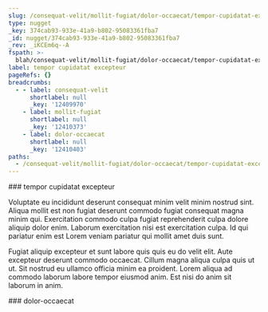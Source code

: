```yaml
---
slug: /consequat-velit/mollit-fugiat/dolor-occaecat/tempor-cupidatat-excepteur
type: nugget
_key: 374cab93-933e-41a9-b802-95083361fba7
_id: nugget/374cab93-933e-41a9-b802-95083361fba7
_rev: _iKCEm6q--A
fspath: >-
  blah/consequat-velit/mollit-fugiat/dolor-occaecat/tempor-cupidatat-excepteur.md
label: tempor cupidatat excepteur
pageRefs: {}
breadcrumbs:
  - - label: consequat-velit
      shortlabel: null
      _key: '12409970'
    - label: mollit-fugiat
      shortlabel: null
      _key: '12410373'
    - label: dolor-occaecat
      shortlabel: null
      _key: '12410403'
paths:
  - /consequat-velit/mollit-fugiat/dolor-occaecat/tempor-cupidatat-excepteur
---
```


<NuggetArea>
<Nugget slug="/consequat-velit/mollit-fugiat/dolor-occaecat/tempor-cupidatat-excepteur" type="nugget" _key="374cab93-933e-41a9-b802-95083361fba7" _id="nugget/374cab93-933e-41a9-b802-95083361fba7" _rev="_iKCEm6q--A" fspath="blah/consequat-velit/mollit-fugiat/dolor-occaecat/tempor-cupidatat-excepteur.md" label="tempor cupidatat excepteur" paths="/consequat-velit/mollit-fugiat/dolor-occaecat/tempor-cupidatat-excepteur">
<NuggetBody>
### tempor cupidatat excepteur

Voluptate eu incididunt deserunt consequat minim velit minim nostrud sint. Aliqua mollit est non fugiat deserunt commodo fugiat consequat magna minim qui. Exercitation commodo culpa fugiat reprehenderit culpa dolore aliquip dolor enim. Laborum exercitation nisi est exercitation culpa. Id qui pariatur enim est Lorem veniam pariatur qui mollit amet duis sunt.

Fugiat aliquip excepteur et sunt labore quis quis eu do velit elit. Aute excepteur deserunt commodo occaecat. Cillum magna aliqua culpa quis ut ut. Sit nostrud eu ullamco officia minim ea proident. Lorem aliqua ad commodo laborum labore tempor eiusmod anim. Est nisi do anim sit laborum in anim.

</NuggetBody>
<Breadcrumbs>
<Crumbs>
<Crumb _key="12409970" label="consequat-velit" /><Crumb _key="12410373" label="mollit-fugiat" /><Crumb _key="12410403" label="dolor-occaecat" />
</Crumbs>
</Breadcrumbs>
</Nugget>

<NuggetsInbound>
</NuggetsInbound>
<NuggetsOutbound>
</NuggetsOutbound>
</NuggetArea>
<PassagesInbound>
<Passage direction="inbound" type="passage" _key="12410403" _id="passage/12410403" _rev="_iKCEm6m--_" label="dolor-occaecat" passage="dolor-occaecat" fspath="blah/consequat-velit/mollit-fugiat/dolor-occaecat" paths="/consequat-velit/mollit-fugiat/dolor-occaecat" slug="/consequat-velit/mollit-fugiat/dolor-occaecat">
<NuggetBody>
### dolor-occaecat

</NuggetBody>
<Breadcrumbs>
<Crumbs>
<Crumb _key="12409970" label="consequat-velit" /><Crumb _key="12410373" label="mollit-fugiat" />
</Crumbs>
</Breadcrumbs>
</Passage>

</PassagesInbound>
<PassagesOutbound>
</PassagesOutbound>
